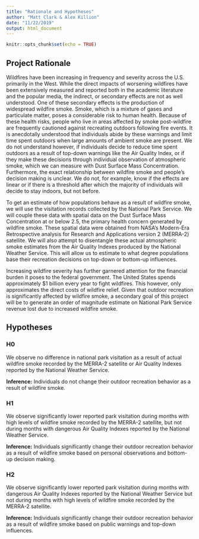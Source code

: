 ```yaml
---
title: "Rationale and Hypotheses"
author: "Matt Clark & Alex Killion"
date: "11/22/2019"
output: html_document
---
```


```r
knitr::opts_chunk$set(echo = TRUE)
```


## Project Rationale
Wildfires have been increasing in frequency and severity across the U.S. primarily in the West. While the direct impacts of worsening wildfires have been extensively measured and reported both in the academic literature and the popular media, the indirect, or secondary effects are not as well understood. One of these secondary effects is the production of widespread wildfire smoke. Smoke, which is a mixture of gases and particulate matter, poses a considerable risk to human health. Because of these health risks, people who live in areas affected by smoke post-wildfire are frequently cautioned against recreating outdoors following fire events. It is anecdotally understood that individuals abide by these warnings and limit time spent outdoors when large amounts of ambient smoke are present. We do not understand however, if individuals decide to reduce time spent outdoors as a result of top-down warnings like the Air Quality Index, or if they make these decisions through individual observation of atmospheric smoke, which we can measure with Dust Surface Mass Concentration. Furthermore, the exact relationship between wildfire smoke and people's decision making is unclear. We do not, for example, know if the effects are linear or if there is a threshold after which the majority of individuals will decide to stay indoors, but not before.

To get an estimate of how populations behave as a result of wildfire smoke, we will use the visitation records collected by the National Park Service. We will couple these data with spatial data on the Dust Surface Mass Concentration at or below 2.5, the primary health concern generated by wildfire smoke. These spatial data were obtained from NASA's Modern-Era Retrospective analysis for Research and Applications version 2 (MERRA-2) satellite. We will also attempt to disentangle these actual atmospheric smoke estimates from the Air Quality Indexes produced by the National Weather Service. This will allow us to estimate to what degree populations base their recreation decisions on top-down or bottom-up influences.

Increasing wildfire severity has further garnered attention for the financial burden it poses to the federal government. The United States spends approximately $1 billion every year to fight wildfires. This however, only approximates the direct costs of wildfire relief. Given that outdoor recreation is significantly affected by wildfire smoke, a secondary goal of this project will be to generate an order of magnitude estimate on National Park Service revenue lost due to increased wildfire smoke.  

## Hypotheses

### H0
We observe no difference in national park visitation as a result of actual wildfire smoke recorded by the MERRA-2 satellite or Air Quality Indexes reported by the National Weather Service.

**Inference:** Individuals do not change their outdoor recreation behavior as a result of wildfire smoke.

### H1
We observe significantly lower reported park visitation during months with high levels of wildfire smoke recorded by the MERRA-2 satellite, but not during months with dangerous Air Quality Indexes reported by the National Weather Service.

**Inference:** Individuals significantly change their outdoor recreation behavior as a result of wildfire smoke based on personal observations and bottom-up decision making.

### H2
We observe significantly lower reported park visitation during months with dangerous Air Quality Indexes reported by the National Weather Service but not during months with high levels of wildfire smoke recorded by the MERRA-2 satellite.

**Inference:** Individuals significantly change their outdoor recreation behavior as a result of wildfire smoke based on public warnings and top-down influences.
